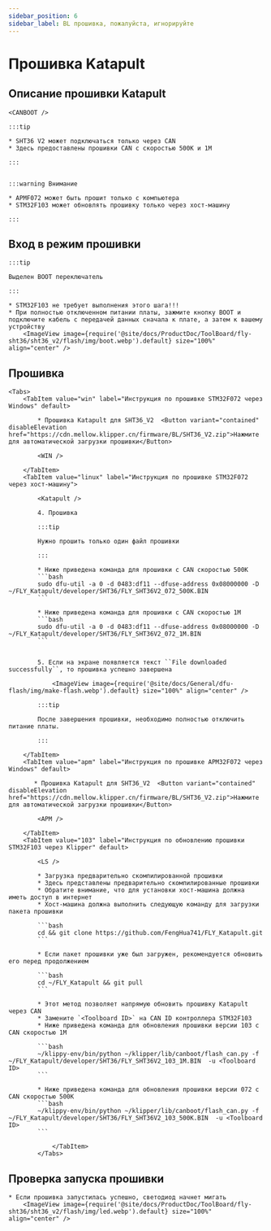 ```yaml
---
sidebar_position: 6
sidebar_label: BL прошивка, пожалуйста, игнорируйте
---
```









# Прошивка Katapult

## Описание прошивки Katapult

    <CANBOOT />

    :::tip

    * SHT36 V2 может подключаться только через CAN
    * Здесь предоставлены прошивки CAN с скоростью 500K и 1M

    :::


    :::warning Внимание

    * APMF072 может быть прошит только с компьютера
    * STM32F103 может обновлять прошивку только через хост-машину

    :::


## Вход в режим прошивки

    :::tip

    Выделен BOOT переключатель

    :::

    * STM32F103 не требует выполнения этого шага!!!
    * При полностью отключенном питании платы, зажмите кнопку BOOT и подключите кабель с передачей данных сначала к плате, а затем к вашему устройству
        <ImageView image={require('@site/docs/ProductDoc/ToolBoard/fly-sht36/sht36_v2/flash/img/boot.webp').default} size="100%" align="center" />

## Прошивка

    <Tabs>
        <TabItem value="win" label="Инструкция по прошивке STM32F072 через Windows" default>

            * Прошивка Katapult для SHT36_V2  <Button variant="contained" disableElevation href="https://cdn.mellow.klipper.cn/firmware/BL/SHT36_V2.zip">Нажмите для автоматической загрузки прошивки</Button>

            <WIN />

        </TabItem>
        <TabItem value="linux" label="Инструкция по прошивке STM32F072 через хост-машину">
            
            <Katapult />

            4. Прошивка

            :::tip

            Нужно прошить только один файл прошивки

            :::

            * Ниже приведена команда для прошивки с CAN скоростью 500K
            ```bash
            sudo dfu-util -a 0 -d 0483:df11 --dfuse-address 0x08000000 -D ~/FLY_Katapult/developer/SHT36/FLY_SHT36V2_072_500K.BIN
            ```
                       
            * Ниже приведена команда для прошивки с CAN скоростью 1M
            ```bash
            sudo dfu-util -a 0 -d 0483:df11 --dfuse-address 0x08000000 -D ~/FLY_Katapult/developer/SHT36/FLY_SHT36V2_072_1M.BIN
            ```


            5. Если на экране появляется текст ``File downloaded successfully``, то прошивка успешно завершена

                <ImageView image={require('@site/docs/General/dfu-flash/img/make-flash.webp').default} size="100%" align="center" />

            :::tip

            После завершения прошивки, необходимо полностью отключить питание платы.

            :::

        </TabItem>
        <TabItem value="apm" label="Инструкция по прошивке APM32F072 через Windows" default>

           * Прошивка Katapult для SHT36_V2  <Button variant="contained" disableElevation href="https://cdn.mellow.klipper.cn/firmware/BL/SHT36_V2.zip">Нажмите для автоматической загрузки прошивки</Button>

            <APM />
            
        </TabItem>
        <TabItem value="103" label="Инструкция по обновлению прошивки STM32F103 через Klipper" default>

            <LS />

            * Загрузка предварительно скомпилированной прошивки
            * Здесь представлены предварительно скомпилированные прошивки
            * Обратите внимание, что для установки хост-машина должна иметь доступ в интернет
            * Хост-машина должна выполнить следующую команду для загрузки пакета прошивки

            ```bash
            cd && git clone https://github.com/FengHua741/FLY_Katapult.git
            ```

            * Если пакет прошивки уже был загружен, рекомендуется обновить его перед продолжением

            ```bash
            cd ~/FLY_Katapult && git pull
            ```

            * Этот метод позволяет напрямую обновить прошивку Katapult через CAN
            * Замените `<Toolboard ID>` на CAN ID контроллера STM32F103
            * Ниже приведена команда для обновления прошивки версии 103 с CAN скоростью 1M

            ```bash
            ~/klippy-env/bin/python ~/klipper/lib/canboot/flash_can.py -f ~/FLY_Katapult/developer/SHT36/FLY_SHT36V2_103_1M.BIN  -u <Toolboard ID>
            ```

            * Ниже приведена команда для обновления прошивки версии 072 с CAN скоростью 500K
            ```bash
            ~/klippy-env/bin/python ~/klipper/lib/canboot/flash_can.py -f ~/FLY_Katapult/developer/SHT36/FLY_SHT36V2_103_500K.BIN  -u <Toolboard ID>
            ```
                    
                </TabItem>
            </Tabs>

## Проверка запуска прошивки

    * Если прошивка запустилась успешно, светодиод начнет мигать
        <ImageView image={require('@site/docs/ProductDoc/ToolBoard/fly-sht36/sht36_v2/flash/img/led.webp').default} size="100%" align="center" />